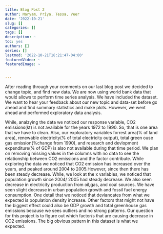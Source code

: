 ```yaml
---
title: Blog Post 2
author: Maryam, Priya, Tessa, Veer
date: '2022-10-21'
slug: []
categories: []
tags: []
description: ~
toc: yes
authors: []
series: []
lastmod: '2022-10-21T18:21:47-04:00'
featuredVideo: ~
featuredImage: ~


---
```


After reading through your comments on our last blog post we decided to change topic, and find new data. We are now using world bank data that would allows to perform time series analysis. We have included the dataset. We want to hear your feedback about our new topic and data-set before go ahead and find summary statistics and make plots. However, we went ahead and performed exploratory data analysis. 

While, analzying the data we noticed our response variable, CO2 emissions(kt) is not available for the years 1972 to 1990. So, that is one area that we have to clean. Also, our exploratory variables forrest area(% of land area), renewable electricity(% of total electricity output), total green ouse gas emission(%change from 1990), and research and devlopment expenditure(% of GDP) is also not available during that time period. We plan on removing missing values in the columns with no data to see the relationship between CO2 emissions and the factor contribute. While exploring the data we noticed that CO2 emission has increased over the years, and peaked around 2004 to 2005.However, since then there has been steady decrease. While, we look at the x variables, we noticed that population growth since 2004/ 2005  had steady decrease. We also seen decrease in electricity production from oil,gas, and coal sources. We have seen slight decrease in urban population growth and fossil fuel energy consumption. One detail that we noticed that deviancates from what we expected is population density increase. Other factors that might not have the biggest effect could also be GDP growth and total greenhouse gas emissions because we sees outliers and no strong patterns. Our question for this project is to figure out which factor/s that are causing decrease in CO2 emissions.  The big obvious pattern in this dataset is what we expected.
